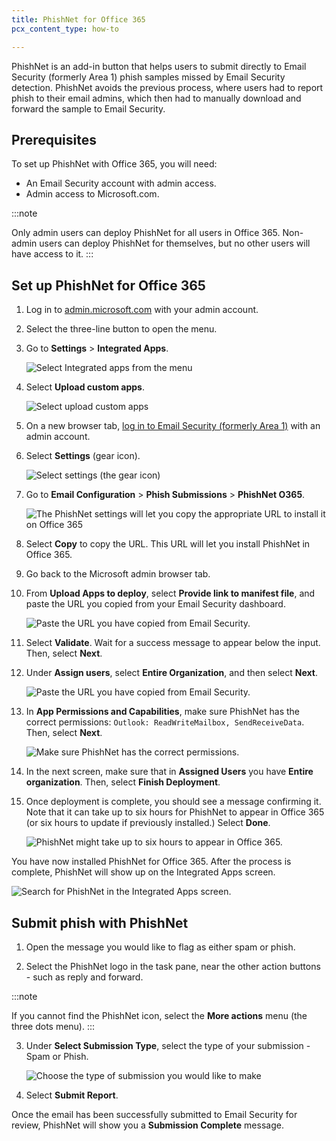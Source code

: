 ```yaml
---
title: PhishNet for Office 365
pcx_content_type: how-to

---
```



PhishNet is an add-in button that helps users to submit directly to Email Security (formerly Area 1) <GlossaryTooltip term="phishing">phish</GlossaryTooltip> samples missed by Email Security detection. PhishNet avoids the previous process, where users had to report phish to their email admins, which then had to manually download and forward the sample to Email Security.

## Prerequisites

To set up PhishNet with Office 365, you will need:

* An Email Security account with admin access.
* Admin access to Microsoft.com.

:::note

Only admin users can deploy PhishNet for all users in Office 365. Non-admin users can deploy PhishNet for themselves, but no other users will have access to it. 
:::

## Set up PhishNet for Office 365

1. Log in to [admin.microsoft.com](https://admin.microsoft.com/) with your admin account.

2. Select the three-line button to open the menu.

3. Go to **Settings** > **Integrated Apps**.

   ![Select Integrated apps from the menu](~/assets/images/email-security/phish-submissions/phishnet-o365/step3-apps.png)

4. Select **Upload custom apps**.

   ![Select upload custom apps](~/assets/images/email-security/phish-submissions/phishnet-o365/step4-custom-apps.png)

5. On a new browser tab, [log in to Email Security (formerly Area 1)](https://horizon.area1security.com) with an admin account.

6. Select **Settings** (gear icon).

   ![Select settings (the gear icon)](~/assets/images/email-security/phish-submissions/phishnet-o365/step6-settings.png)

7. Go to **Email Configuration** > **Phish Submissions** > **PhishNet O365**.

   ![The PhishNet settings will let you copy the appropriate URL to install it on Office 365](~/assets/images/email-security/phish-submissions/phishnet-o365/step7-phishnet.png)

8. Select **Copy** to copy the URL. This URL will let you install PhishNet in Office 365.

9. Go back to the Microsoft admin browser tab.

10. From **Upload Apps to deploy**, select **Provide link to manifest file**, and paste the URL you copied from your Email Security dashboard.

    ![Paste the URL you have copied from Email Security.](~/assets/images/email-security/phish-submissions/phishnet-o365/step10-upload-apps.png)

11. Select **Validate**. Wait for a success message to appear below the input. Then, select **Next**.

12. Under **Assign users**, select **Entire Organization**, and then select **Next**.

    ![Paste the URL you have copied from Email Security.](~/assets/images/email-security/phish-submissions/phishnet-o365/step12.png)

13. In **App Permissions and Capabilities**, make sure PhishNet has the correct permissions: `Outlook: ReadWriteMailbox, SendReceiveData`. Then, select **Next**.

    ![Make sure PhishNet has the correct permissions.](~/assets/images/email-security/phish-submissions/phishnet-o365/step13.png)

14. In the next screen, make sure that in **Assigned Users** you have **Entire organization**. Then, select **Finish Deployment**.

15. Once deployment is complete, you should see a message confirming it. Note that it can take up to six hours for PhishNet to appear in Office 365 (or six hours to update if previously installed.) Select **Done**.

    ![PhishNet might take up to six hours to appear in Office 365.](~/assets/images/email-security/phish-submissions/phishnet-o365/step15.png)

You have now installed PhishNet for Office 365. After the process is complete, PhishNet will show up on the Integrated Apps screen.

![Search for PhishNet in the Integrated Apps screen.](~/assets/images/email-security/phish-submissions/phishnet-o365/phishnet-installed-apps.png)

## Submit phish with PhishNet

1. Open the message you would like to flag as either spam or phish.

2. Select the PhishNet logo in the task pane, near the other action buttons - such as reply and forward.

:::note

If you cannot find the PhishNet icon, select the **More actions** menu (the three dots menu). 
:::

3. Under **Select Submission Type**, select the type of your submission - Spam or Phish.

   ![Choose the type of submission you would like to make](~/assets/images/email-security/phish-submissions/phishnet-o365/step3-submit-phish.png)

4. Select **Submit Report**.

Once the email has been successfully submitted to Email Security for review, PhishNet will show you a **Submission Complete** message.
